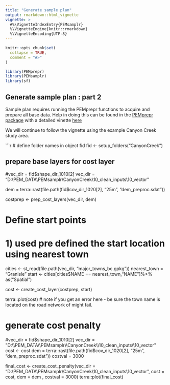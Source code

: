 ```yaml
---
title: "Generate sample plan"
output: rmarkdown::html_vignette
vignette: >
  #%\VignetteIndexEntry{PEMsamplr}
  %\VignetteEngine{knitr::rmarkdown}
  %\VignetteEncoding{UTF-8}
---
```


```r
knitr::opts_chunk$set(
  collapse = TRUE,
  comment = "#>"
)
```

```r
library(PEMprepr)
library(PEMsamplr)
library(sf)

```

## Generate sample plan : part 2

Sample plan requires running the PEMprepr functions to acquire and prepare all base data. 
Help in doing this can be found in the [PEMprepr package](https://github.com/bcgov/PEMprepr) with a detailed vinette [here](https://github.com/bcgov/PEMprepr/blob/master/vignettes/SetUpNewAOI.Rmd)

We will continue to follow the vignette using the example Canyon Creek study area. 


```r
#  define folder names in object fid
fid <- setup_folders("CanyonCreek")


## prepare base layers for cost layer

#vec_dir = fid$shape_dir_1010[2]
vec_dir = "D:\\PEM_DATA\\PEMsamplr\\CanyonCreek\\10_clean_inputs\\10_vector" 

dem = terra::rast(file.path(fid$cov_dir_1020[2], "25m", "dem_preproc.sdat"))

costprep <- prep_cost_layers(vec_dir, dem)

# Define start points 
# 1) used pre defined the start location using nearest town

cities <- st_read(file.path(vec_dir, "major_towns_bc.gpkg"))
nearest_town = "Granisle"
start <- cities[cities$NAME == nearest_town,"NAME"]%>% 
  as("Spatial")


cost <- create_cost_layer(costprep, start)

terra::plot(cost)
# note if you get an error here - be sure the town name is located on the road network of might fail. 



# generate cost penalty 

#vec_dir = fid$shape_dir_1010[2]
vec_dir = "D:\\PEM_DATA\\PEMsamplr\\CanyonCreek\\10_clean_inputs\\10_vector" 
cost <- cost 
dem = terra::rast(file.path(fid$cov_dir_1020[2], "25m", "dem_preproc.sdat"))
costval = 3000

final_cost <- create_cost_penalty(vec_dir = "D:\\PEM_DATA\\PEMsamplr\\CanyonCreek\\10_clean_inputs\\10_vector", 
                                  cost = cost, 
                                  dem = dem , 
                                  costval = 3000)
terra::plot(final_cost)




